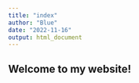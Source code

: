 ```yaml
---
title: "index"
author: "Blue"
date: "2022-11-16"
output: html_document
---
```


## Welcome to my website! 
